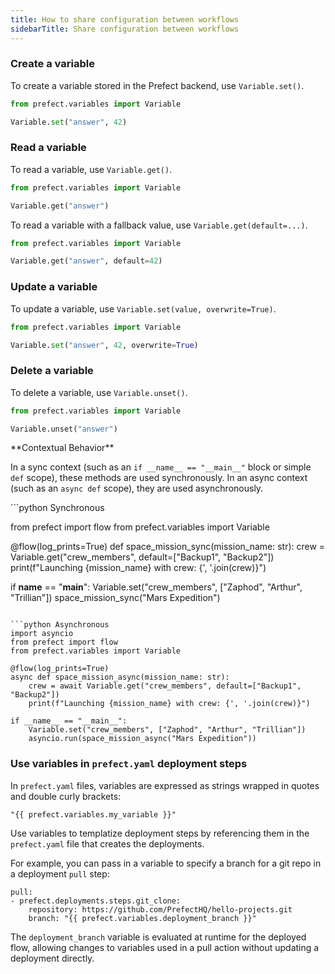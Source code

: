 ```yaml
---
title: How to share configuration between workflows
sidebarTitle: Share configuration between workflows
---
```


### Create a variable

To create a variable stored in the Prefect backend, use `Variable.set()`.

```python
from prefect.variables import Variable

Variable.set("answer", 42)
```

### Read a variable

To read a variable, use `Variable.get()`.

```python
from prefect.variables import Variable

Variable.get("answer")
```

To read a variable with a fallback value, use `Variable.get(default=...)`.

```python
from prefect.variables import Variable

Variable.get("answer", default=42)
```

### Update a variable

To update a variable, use `Variable.set(value, overwrite=True)`.

```python
from prefect.variables import Variable

Variable.set("answer", 42, overwrite=True)
```

### Delete a variable

To delete a variable, use `Variable.unset()`.

```python
from prefect.variables import Variable

Variable.unset("answer")
```

<Warning>
**Contextual Behavior**

In a sync context (such as an `if __name__ == "__main__"` block or simple `def` scope), these methods are used synchronously.
In an async context (such as an `async def` scope), they are used asynchronously.
</Warning>

<CodeGroup>
```python Synchronous

from prefect import flow
from prefect.variables import Variable

@flow(log_prints=True)
def space_mission_sync(mission_name: str):
    crew = Variable.get("crew_members", default=["Backup1", "Backup2"])
    print(f"Launching {mission_name} with crew: {', '.join(crew)}")

if __name__ == "__main__":
    Variable.set("crew_members", ["Zaphod", "Arthur", "Trillian"])
    space_mission_sync("Mars Expedition")
```

```python Asynchronous
import asyncio
from prefect import flow
from prefect.variables import Variable

@flow(log_prints=True)
async def space_mission_async(mission_name: str):
    crew = await Variable.get("crew_members", default=["Backup1", "Backup2"])
    print(f"Launching {mission_name} with crew: {', '.join(crew)}")

if __name__ == "__main__":
    Variable.set("crew_members", ["Zaphod", "Arthur", "Trillian"])
    asyncio.run(space_mission_async("Mars Expedition"))
```
</CodeGroup>

### Use variables in `prefect.yaml` deployment steps

In `prefect.yaml` files, variables are expressed as strings wrapped in quotes and double curly brackets: 
```
"{{ prefect.variables.my_variable }}"
```

Use variables to templatize deployment steps by 
referencing them in the `prefect.yaml` file that creates the deployments.

For example, you can pass in a variable to specify a branch for a git repo in a deployment `pull` step:

```
pull:
- prefect.deployments.steps.git_clone:
    repository: https://github.com/PrefectHQ/hello-projects.git
    branch: "{{ prefect.variables.deployment_branch }}"
```

The `deployment_branch` variable is evaluated at runtime for the deployed flow, allowing changes to variables used in a pull action without updating a deployment directly.
